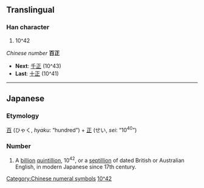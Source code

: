 ==Translingual==
{{rfc}}

===Han character===
{{mul-number}}

# 10^42

''Chinese number'' '''百正'''
* '''Next''': [[千正]] (10^43)
* '''Last''': [[十正]] (10^41)

[[Category:Chinese numeral symbols]]

----

==Japanese==
{{ja-kanjitab|ひゃく|せい|yomi=o}}

===Etymology===
[[百]] (ひゃく, ''hyaku'': “hundred”) + [[正]] (せい, ''sei'': “10<sup>40</sup>”)

===Number===
{{ja-pos|number|ひゃくせい}}

# A [[billion]] [[quintillion]], 10<sup>42</sup>, or a [[septillion]] of dated British or Australian English, in modern Japanese since 17th century.

[[Category:Japanese numeral symbols|10^42]]
